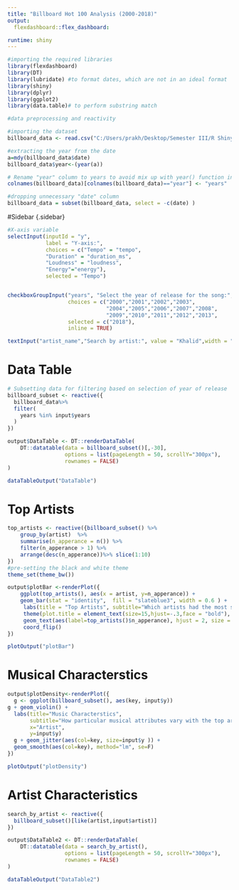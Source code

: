 ```yaml
---
title: "Billboard Hot 100 Analysis (2000-2018)"
output: 
  flexdashboard::flex_dashboard:

runtime: shiny
---
```


```r
#importing the required libraries
library(flexdashboard)
library(DT)
library(lubridate) #to format dates, which are not in an ideal format
library(shiny)
library(dplyr)
library(ggplot2)
library(data.table)# to perform substring match

#data preprocessing and reactivity

#importing the dataset
billboard_data <- read.csv("C:/Users/prakh/Desktop/Semester III/R Shiny/Homework 2/billboard.csv")

#extracting the year from the date
a=mdy(billboard_data$date)
billboard_data$year<-(year(a))

# Rename "year" column to years to avoid mix up with year() function in lubridate
colnames(billboard_data)[colnames(billboard_data)=="year"] <- "years"

#dropping unnecessary "date" column
billboard_data = subset(billboard_data, select = -c(date) )

```



#Sidebar {.sidebar}

```r

#X-axis variable
selectInput(inputId = "y", 
            label = "Y-axis:",
            choices = c("Tempo" = "tempo", 
            "Duration" = "duration_ms",
            "Loudness" = "loudness",
            "Energy"="energy"),
            selected = "Tempo")


checkboxGroupInput("years", "Select the year of release for the song:", 
                   choices = c("2000","2001","2002","2003",
                               "2004","2005","2006","2007","2008",
                               "2009","2010","2011","2012","2013",                                                         "2014","2015","2016","2017","2018"),
                   selected = c("2018"), 
                   inline = TRUE)

textInput("artist_name","Search by artist:", value = "Khalid",width = "200px", placeholder = "Khalid")


```


Data Table
=====================================


```r

# Subsetting data for filtering based on selection of year of release
billboard_subset <- reactive({
  billboard_data%>%
  filter(
    years %in% input$years
  )
})

output$DataTable <- DT::renderDataTable(
    DT::datatable(data = billboard_subset()[,-30], 
                  options = list(pageLength = 50, scrollY="300px"), 
                  rownames = FALSE)
)
```


```r
dataTableOutput("DataTable")
```

Top Artists
=====================================

```r
top_artists <- reactive({billboard_subset() %>%
    group_by(artist)  %>%
    summarise(n_apperance = n()) %>%
    filter(n_apperance > 1) %>%
    arrange(desc(n_apperance))%>% slice(1:10)
})
#pre-setting the black and white theme
theme_set(theme_bw())

output$plotBar <-renderPlot({
    ggplot(top_artists(), aes(x = artist, y=n_apperance)) +
    geom_bar(stat = "identity",  fill = "slateblue3", width = 0.6 ) +
     labs(title = "Top Artists", subtitle="Which artists had the most songs in the Hot 100 in the selected years?",x = "Artists", y = "Number of Apperance on the Top 100") +
     theme(plot.title = element_text(size=15,hjust=-.3,face = "bold"), axis.title =   element_text(size=12)) +
     geom_text(aes(label=top_artists()$n_apperance), hjust = 2, size = 3, color = 'white') +
     coord_flip()
})
```


```r
plotOutput("plotBar")
```

Musical Characterstics
=====================================

```r

output$plotDensity<-renderPlot({
  g <- ggplot(billboard_subset(), aes(key, input$y))
g + geom_violin() + 
  labs(title="Music Characterstics", 
       subtitle="How particular musical attributes vary with the top artists?",
       x="Artist",
       y=input$y)
  g + geom_jitter(aes(col=key, size=input$y )) + 
  geom_smooth(aes(col=key), method="lm", se=F)
})
```

```r

plotOutput("plotDensity")

```



Artist Characteristics
=====================================
```r

search_by_artist <- reactive({
  billboard_subset()[like(artist,input$artist)]
})

output$DataTable2 <- DT::renderDataTable(
    DT::datatable(data = search_by_artist(), 
                  options = list(pageLength = 50, scrollY="300px"), 
                  rownames = FALSE)
)

```

```r

dataTableOutput("DataTable2")

```



